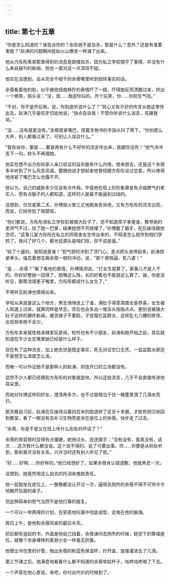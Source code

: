 ```yaml
---
---
---
```

title: 第七十五章
---




“你是怎么知道的？谁告诉你的？彤彤她不是自杀，那是什么？意外？还是有谁要害她？”赵涛的问题瞬间犹如火山爆发一样涌了出来。

他从方彤彤表弟那里得到的消息是跳楼自杀，因为私立学校摆平了事情，并没有什么来自报刊的新闻，他也一直对这一点深信不疑。

他实在没想到，会从完全不相干的余蓓嘴里听到扭转事实的话。

余蓓看着他的脸，似乎被他扭曲狰狞的表情吓了一跳，吓得她反而清醒过来，挤出一个微笑，摇头说：“没，我……我逗你玩的。开个玩笑，你……你别生气哈。”

“不对，你不是开玩笑。说，你到底听说什么了？”担心又有不好的传言从她这里传出去，赵涛几乎是咬牙切齿地说，“快点告诉我！不管你听说什么谣言，先跟我说。”

“没……没有就是没有。”余蓓抿紧嘴巴，捏着生物书的手指头抖了两下，“你别那么大声，别人都看过来了。可别让人误会什么。”

“我告诉你，要是……要是再有什么不好听的流言传出来，我跟你没完！”他气冲冲丢下一句，转头不再理她。

他实在想不出方彤彤家人亲口验证的自杀能有什么内情，想来想去，还是这个余蓓多半听到了什么风言风语，要跟他说才想起来他曾经跟方彤彤谈过恋爱，所以难得地闭紧了嘴巴怎么也撬不开。

他以为，自己的威胁多少应该有点作用。毕竟他在班上的形象算是有点倔脾气的老实人，而有点脑子的人都知道，这样的人是最不能逼到过线的。

没想到，仅仅是第二天，孙博就火冒三丈地跑来告诉他，又有方彤彤的流言出现，而且，已经传到了隔壁班。

“他们都说，方彤彤进私立学校前被搞大肚子了，还不知道孩子爹是谁，教导她的老师气不过，给了她一巴掌，结果她想不开跳楼了。”孙博磨了磨牙，在后操场跟他念叨，“这事儿是方彤彤在私立的同宿舍女生传出来的，不知道怎么就传到咱们学校了。我问了好几个，都光说源头是咱们班，但不说是谁。”

“妈了个逼的，我知道是谁！”怒气顿时冲到了顶门心，差点把头发喷起来，赵涛捏紧拳头，强忍着想去揍余蓓一顿的冲动，说，“那个臭贱逼，死八婆！”

“是……余蓓？”看了看他的表情，孙博猜测说，“打女生就算了，那事儿不是人干的。你好好整她一回得了，她嘴这么贱，长的好看也不能就这么算了。操，你是没听见，那帮流氓崽子嘴里，方彤彤都成什么女生了。”

不用听见赵涛也猜得出来。

学校从来就是这么个地方，男生悄悄说上了谁，满肚子得意周围全是恭喜，女生被人知道上过床，就算同样是早恋，背后也会多出一堆舌头指指点点。更别说被搞大肚子这样的爆炸新闻，骚货婊子不要脸，子宫糜烂盆腔炎，这样乱七八糟的修饰，出现频率绝不会少。

方彤彤本来就性格泼辣爱玩爱闹，校外也有不少朋友，赵涛和她开始之前，其实就知道在不少女生嘴里她已经是什么样子。

现在有了这种流言，加上她去世是既定事实，死无对证空口无凭，一盆盆脏水那还不是想怎么泼就怎么泼。

而唯一可以作证她不是那种人的赵涛，却连开口的立场都没有。

显然不少人都已经猜到方彤彤的对象就是他，所以这些流言，几乎不会直接传进他耳朵里。

而他对孙博这样的好友，澄清再多次，也不过是相当于往一桶墨里滴了几滴水而已。

那天晚自习前，赵涛在后操场沿着四百米的跑道转了足足十多圈，才脸色阴沉地回到教室，看了一眼没有去补习生物而是坐在座位上的余蓓，快步走了过去。

“余蓓，你是不是又在班上传什么彤彤的坏话了？”

余蓓的笑容顿时显得有点僵硬，她扭过头，连连摆手：“没有没有，我真没有，这次……这次我什么都没说。这个说不得的。说了可要出事。你……你要是从别处听到，那和我可没有关系。兴许当时还有别人听见了呢。”

“好……好啊……你好样的。”他已经想好了，如果余蓓肯认错道歉，他就再忍一次。

没想到，她竟然用这么拙劣的托词来推脱责任。

他一屁股坐在座位上，一整晚都没让开过一次，逼得去厕所的余蓓不得不可怜兮兮地搬开后面的桌子。

但这种简单的怄气当然不是他打算的报复。

一个可以一举两得的计划，在邪恶地叫嚣中彻底成型，定格在他的脑海。

周日上午，是他和余蓓同桌的最后半天。

前后都有竖起的书，外面是他自己挡着，余蓓课间去厕所的时候，她空下的靠墙座位，就像个赤身裸体的柔弱少女一样毫无防备。

他摸出书包里的针管，掏出余蓓的粉蓝色保温杯，拧开盖，直接灌进去了几滴。

第三节课之后，他满意地看着什么都不知道的余蓓举起杯子，咕咚咕咚喝了下去。

一个声音在他心里说，来吧，你付出代价的时候到了。
